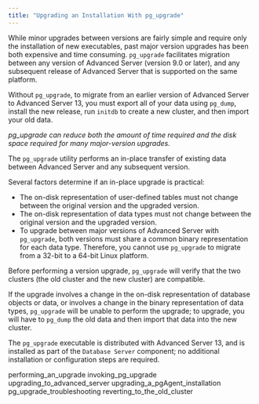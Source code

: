 ```yaml
---
title: "Upgrading an Installation With pg_upgrade"
---
```




While minor upgrades between versions are fairly simple and require only the installation of new executables, past major version upgrades has been both expensive and time consuming. `pg_upgrade` facilitates migration between any version of Advanced Server (version 9.0 or later), and any subsequent release of Advanced Server that is supported on the same platform.

Without `pg_upgrade`, to migrate from an earlier version of Advanced Server to Advanced Server 13, you must export all of your data using `pg_dump`, install the new release, run `initdb` to create a new cluster, and then import your old data.

*pg_upgrade can reduce both the amount of time required and the disk space required for many major-version upgrades.*

The `pg_upgrade` utility performs an in-place transfer of existing data between Advanced Server and any subsequent version.

Several factors determine if an in-place upgrade is practical:

  - The on-disk representation of user-defined tables must not change between the original version and the upgraded version.
  - The on-disk representation of data types must not change between the original version and the upgraded version.
  - To upgrade between major versions of Advanced Server with `pg_upgrade`, both versions must share a common binary representation for each data type. Therefore, you cannot use `pg_upgrade` to migrate from a 32-bit to a 64-bit Linux platform.

Before performing a version upgrade, `pg_upgrade` will verify that the two clusters (the old cluster and the new cluster) are compatible.

If the upgrade involves a change in the on-disk representation of database objects or data, or involves a change in the binary representation of data types, `pg_upgrade` will be unable to perform the upgrade; to upgrade, you will have to `pg_dump` the old data and then import that data into the new cluster.

The `pg_upgrade` executable is distributed with Advanced Server 13, and is installed as part of the `Database Server` component; no additional installation or configuration steps are required.

<div class="toctree" data-maxdepth="3">

performing_an_upgrade invoking_pg_upgrade upgrading_to_advanced_server upgrading_a_pgAgent_installation pg_upgrade_troubleshooting reverting_to_the_old_cluster

</div>
